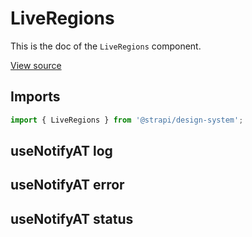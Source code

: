 

<Meta of={LiveRegionsStories} />

# LiveRegions

This is the doc of the `LiveRegions` component.

[View source](https://github.com/strapi/design-system/tree/main/packages/design-system/src/LiveRegions)

## Imports

```js
import { LiveRegions } from '@strapi/design-system';
```

## useNotifyAT log

<Canvas of={LiveRegionsStories.Log} />

## useNotifyAT error

<Canvas of={LiveRegionsStories.Alert} />

## useNotifyAT status

<Canvas of={LiveRegionsStories.Status} />
